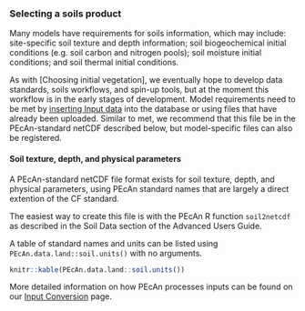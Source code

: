 ### Selecting a soils product

Many models have requirements for soils information, which may include: site-specific soil texture and depth information; soil biogeochemical initial conditions (e.g. soil carbon and nitrogen pools); soil moisture initial conditions; and soil thermal initial conditions.

As with [Choosing initial vegetation], we eventually hope to develop data standards, soils workflows, and spin-up tools, but at the moment this workflow is in the early stages of development. Model requirements need to be met by [inserting Input data](#NewInput) into the database or using files that have already been uploaded. Similar to met, we recommend that this file be in the PEcAn-standard netCDF described below, but model-specific files can also be registered.

#### Soil texture, depth, and physical parameters

A PEcAn-standard netCDF file format exists for soil texture, depth, and physical parameters, using PEcAn standard names that are largely a direct extention of the CF standard. 

The easiest way to create this file is with the PEcAn R function ```soil2netcdf``` as described in the Soil Data section of the Advanced Users Guide.

A table of standard names and units can be listed using `PEcAn.data.land::soil.units()` with no arguments.

```r
knitr::kable(PEcAn.data.land::soil.units())
```

More detailed information on how PEcAn processes inputs can be found on our [Input Conversion](#InputConversions) page.

